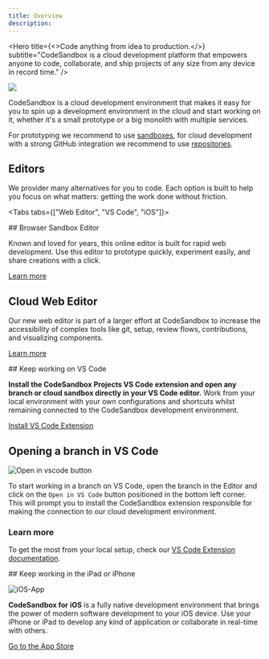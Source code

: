 ```yaml
---
title: Overview
description:
---
```



<Hero 
  title={<>Code anything from idea to production.</>}
  subtitle="CodeSandbox is a cloud development platform that empowers anyone to code, collaborate, and ship projects of any size from any device in record time."
/>

![](../images/cover-projects.jpg)

CodeSandbox is a cloud development environment that makes it easy for you to spin up a development environment in the cloud and start working on it, whether it's a small prototype or a big monolith with multiple services.

For prototyping we recommend to use [sandboxes](https://codesandbox.io/docs/learn/sandboxes/overview), for cloud development with a strong GitHub integration we recommend to use [repositories](https://codesandbox.io/docs/learn/repositories/overview).

## Editors

We provider many alternatives for you to code. Each option is built to help you focus on what matters: getting the work done without friction.

<Tabs tabs={["Web Editor", "VS Code", "iOS"]}>

<WrapContent>
## Browser Sandbox Editor

Known and loved for years, this online editor is built for rapid web development. Use this editor to prototype quickly, experiment easily, and share creations with a click.

[Learn more](/learn/sandboxes/editors)

## Cloud Web Editor

Our new web editor is part of a larger effort at CodeSandbox to increase the accessibility of complex tools like git, setup, review flows, contributions, and visualizing components.

[Learn more](/learn/repositories/editors)

</WrapContent>

<WrapContent>
## Keep working on VS Code

**Install the CodeSandbox Projects VS Code extension and open any branch or cloud sandbox directly in your VS Code editor.** Work from your local environment with your own configurations and shortcuts whilst remaining connected to the CodeSandbox development environment.

[Install VS Code Extension](https://marketplace.visualstudio.com/items?itemName=CodeSandbox-io.codesandbox-projects)

## Opening a branch in VS Code

![Open in vscode button](../images/getting-openvscode.jpg)

To start working in a branch on VS Code, open the branch in the Editor and click on the `Open in VS Code` button positioned in the bottom left corner. This will prompt you to install the CodeSandbox extension responsible for making the connection to our cloud development environment.

### Learn more

To get the most from your local setup, check our [VS Code Extension documentation](https://codesandbox.io/docs/vscode).

</WrapContent>

<WrapContent>
## Keep working in the iPad or iPhone

![iOS-App](../images/iOS-iPad.jpg)

**CodeSandbox for iOS** is a fully native development environment that brings the power of modern software development to your iOS device. Use your iPhone or iPad to develop any kind of application or collaborate in real-time with others.

[Go to the App Store](https://apps.apple.com/us/app/codesandbox/id1423330822)

</WrapContent>
    
</Tabs>
